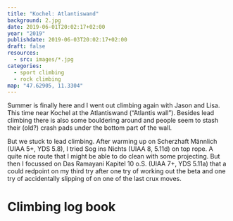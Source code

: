 ```yaml
---
title: "Kochel: Atlantiswand"
background: 2.jpg
date: 2019-06-01T20:02:17+02:00
year: "2019"
publishdate: 2019-06-03T20:02:17+02:00
draft: false
resources:
  - src: images/*.jpg
categories:
  - sport climbing
  - rock climbing
map: "47.62905, 11.3304"
---
```


Summer is finally here and I went out climbing again with Jason and Lisa. This
time near Kochel at the Atlantiswand (“Atlantis wall”). Besides lead climbing
there is also some bouldering around and people seem to stash their (old?) crash
pads under the bottom part of the wall.

<!--more-->

<Rimg src="1.jpg" alt="Crash pads stashed below the wall." />

But we stuck to lead climbing. After warming up on Scherzhaft Männlich (UIAA 5+,
YDS 5.8), I tried Sog ins Nichts (UIAA 8, 5.11d) on top rope. A quite nice route
that I might be able to do clean with some projecting. But then I focussed on
Das Ramayani Kapitel 10 o.S. (UIAA 7+, YDS 5.11a) that a could redpoint on my
third try after one try of working out the beta and one try of accidentally
slipping of on one of the last crux moves.

<Gallery>
  <Rimg src="4.jpg" description="Lisa on Sog ins Nichts" />
  <Rimg src="3.jpg" description="Lisa on Sog ins Nichts" />
</Gallery>

# Climbing log book

<Climbs>
  <Climb name="Scherzhaft Männlich" grade="UIAA 5+" ascensionStyle="flash" />
  <Climb
    name="Sog ins Nichts"
    grade="UIAA 8"
    ascensionStyle="toprope-hangdog"
  />
  <Climb
    name="Das Ramayani Kapitel"
    grade="UIAA 7+"
    ascensionStyle="redpoint"
  />
</Climbs>
